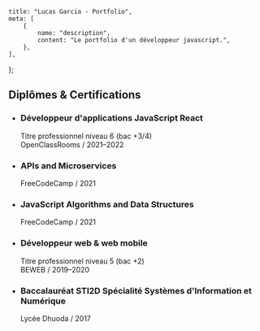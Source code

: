 
	title: "Lucas Garcia - Portfolio",
	meta: [
		{
			name: "description",
			content: "Le portfolio d'un développeur javascript.",
		},
	],
};

<HeaderProfileDescription />

## Diplômes & Certifications

- ### Développeur d'applications JavaScript React

  <span class="light">Titre professionnel niveau 6 (bac +3/4)</span>
  <br />
  <span class="primary">OpenClassRooms / 2021–2022</span>

- ### APIs and Microservices

  <span class="primary">FreeCodeCamp / 2021</span>

- ### JavaScript Algorithms and Data Structures
  <span class="primary">FreeCodeCamp / 2021</span>
- ### Développeur web & web mobile

  <span class="light">Titre professionnel niveau 5 (bac +2)</span>
  <br />
  <span class="primary">BEWEB / 2019–2020</span>

- ### Baccalauréat STI2D Spécialité Systèmes d'Information et Numérique
  <span class="primary">Lycée Dhuoda / 2017</span>
